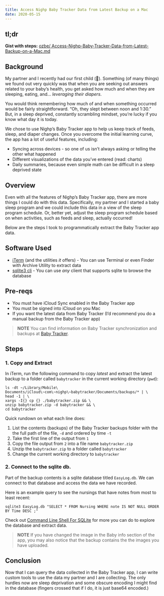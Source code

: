 ```yaml
---
title: Access Nighp Baby Tracker Data from Latest Backup on a Mac
date: 2020-05-15
---
```


## tl;dr
**Gist with steps:** [ozbe/ Access-Nighp-Baby-Tracker-Data-from-Latest-Backup-on-a-Mac.md](https://gist.github.com/ozbe/fe5c2f692122cdc7e219ad3ec8444b85)

## Background
My partner and I recently had our first child (🎉). Something (of many things) we found out very quickly was that when you are seeking out answers related to your baby’s health, you get asked how much and when they are sleeping, eating, and… _leveraging their diapers_.

You would think remembering how much of and when something occurred would be fairly straightforward. “Oh, they slept between noon and 1:30.” But, in a sleep deprived, constantly scrambling mindset, you’re lucky if you know what day it is today.

We chose to use Nighp’s Baby Tracker app to help us keep track of feeds, sleep, and diaper changes. Once you overcome the initial learning curve, the app has a lot of useful features, including:
* Syncing across devices - so one of us isn’t always asking or telling the other what happened
* Different visualizations of the data you’ve entered (read: charts)
* Daily summaries, because even simple math can be difficult in a sleep deprived state

## Overview
Even with all the features of Nighp’s Baby Tracker app, there are more things I could do with this data. Specifically, my partner and I started a baby sleep program and we could include this data in a view of the sleep program schedule. Or, better yet, adjust the sleep program schedule based on when activities, such as feeds and sleep, actually occurred!

Below are the steps I took to programmatically extract the Baby Tracker app data.

## Software Used
* [iTerm](https://www.iterm2.com/index.html) (and the utilities _it_ offers) - You can use Terminal or even Finder with Archive Utility to extract data
* [sqlite3 cli](https://sqlite.org/cli.html) - You can use _any_ client that supports sqlite to browse the database

## Pre-reqs
* You must have iCloud Sync enabled in the Baby Tracker app
* You must be signed into iCloud on you Mac
* If you want the latest data from Baby Tracker (I’d recommend you do a manual backup from the Baby Tracker app)

> **NOTE** You can find information on Baby Tracker synchronization and backups at [Baby Tracker](http://nighp.com/babytracker/babytracker_faq.html).  

## Steps
### 1. Copy and Extract
In iTerm,  run the following command to copy _latest_ and extract the latest backup to a folder called `babytracker` in the current working directory (`pwd`):
```
ls -dt ~/Library/Mobile\ Documents/iCloud\~com\~nighp\~babytracker/Documents/backups/* | \
head -1 | \
xargs -I{} cp {} ./babytracker.zip && \
unzip babytracker.zip -d babytracker && \
cd babytracker
```

Quick rundown on what each line does:

1. List the contents (backups) of the Baby Tracker backups folder with the the full path of the file, `-d` and ordered by time `-t`
2. Take the first line of the output from `1`
3. Copy the file output from `2` into a file name `babytracker.zip`
4. Unzip the `babytracker.zip` to a folder called `babytracker`
5. Change the current working directory to `babytracker`

### 2. Connect to the sqlite db. 
Part of the backup contents is a sqlite database titled `EasyLog.db`. We can connect to that database and access the data we have recorded. 

Here is an example query to see the nursings that have notes from most  to least recent:
```
sqlite3 EasyLog.db "SELECT * FROM Nursing WHERE note IS NOT NULL ORDER BY Time DESC ;"
```

Check out [Command Line Shell For SQLite](https://sqlite.org/cli.html) for more you can do to explore the database and extract data.

> **NOTE** If you have changed the image in the Baby info section of the app, you may also notice that the backup contains the the images you have uploaded.  

## Conclusion
Now that I can query the data collected in the Baby Tracker app, I can write custom tools to use the data my partner and I are collecting. The only hurdles now are sleep deprivation and some obscure encoding I might find in the database (fingers crossed that if I do, it is just base64 encoded.) 
